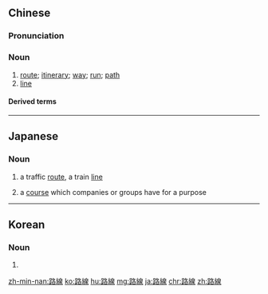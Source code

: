 {{also|路线}}
==Chinese==
{{zh-forms|s=路线|t2=路綫}}

===Pronunciation===
{{zh-pron
|m=lùxiàn
|c=lou6 sin3
|h=pfs=lu-sien
|mn=lō͘-sòaⁿ
|cat=n
}}

===Noun===
{{zh-noun}}

# [[route]]; [[itinerary]]; [[way]]; [[run]]; [[path]]
# [[line]] {{gloss|especially of a political nature}}

====Derived terms====
{{zh-der|上層路線|管制路線|群眾路線|路線測量}}

{{zh-cat|Elementary}}

----

==Japanese==
{{ja-kanjitab|ろ|せん|yomi=o}}

===Noun===
{{ja-noun|ろせん}}

# a traffic [[route]], a train [[line]]
#: {{ja-usex|日本初の鉄道'''路線'''は新橋・横浜間であった。|にほんはつ の てつどう '''ろせん''' は しんばし・よこはま かん で あった。|The first train route in Japan ran from Shimbashi to Yokohama.}}
# a [[course]] which companies or groups have for a purpose

----

==Korean==
{{ko-hanjatab}}

===Noun===
{{ko-noun|hj|hangeul=노선}}

# {{hanja form of|노선|line; route}}

[[zh-min-nan:路線]]
[[ko:路線]]
[[hu:路線]]
[[mg:路線]]
[[ja:路線]]
[[chr:路線]]
[[zh:路線]]